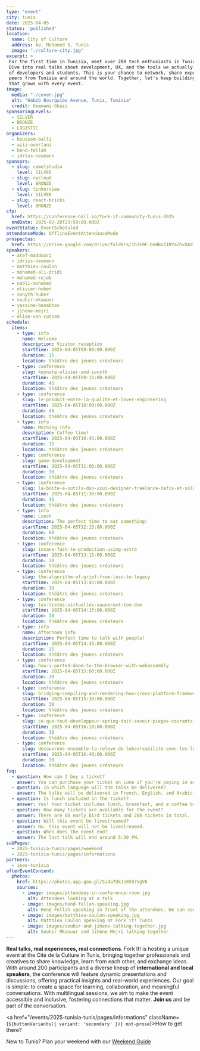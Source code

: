 ```yaml
---
type: "event"
city: tunis
date: 2025-04-05
status: 'published'
location:
  name: City of Culture
  address: Av. Mohamed 5, Tunis
  image: "./culture-city.jpg"
excerpt: >
 For the first time in Tunisia, meet over 200 tech enthusiasts in Tunis for a Fork it! full-day event in Tunis.
 Dive into real talks about development, UX, and the tools we actually use while connecting with a vibrant community
 of developers and students. This is your chance to network, share experiences, and learn from inspiring experts and
 peers from Tunisia and around the world. Together, let's keep building a supportive, collaborative tech community.
 that grows with every event.
image:
  media: "./cover.jpg"
  alt: "Habib Bourguiba Avenue, Tunis, Tunisia"
  credit: Hammami Ghazi
sponsoringLevels:
  - SILVER
  - BRONZE
  - LOGISTIC
organizers:
  - houssem-balti
  - aziz-ouertani
  - hend-fellah
  - idriss-neumann
sponsors:
  - slug: camelstudio
    level: SILVER
  - slug: cwcloud
    level: BRONZE
  - slug: tinkerview
    level: SILVER
  - slug: react-bricks
    level: BRONZE
cfp:
  href: https://conference-hall.io/fork-it-community-tunis-2025
  endDate: 2025-02-20T23:59:00.000Z
eventStatus: EventScheduled
attendanceMode: OfflineEventAttendanceMode
prospectus:
  href: https://drive.google.com/drive/folders/1h7E9F-be0Bx11RYaZhvXAd73aKo26_47
speakers:
  - atef-maddouri
  - idriss-neumann
  - matthieu-coulon
  - mohamed-ali-dridi
  - mohamed-rejeb
  - nabli-mohamed
  - olivier-huber
  - sonyth-huber
  - souhir-mkaouar
  - yassine-benabbas
  - jihene-mejri
  - elian-van-cutsem
schedule:
  items:
    - type: info
      name: Welcome
      description: Visitor reception
      startTime: 2025-04-05T09:00:00.000Z
      duration: 15
      location: théâtre des jeunes créateurs
    - type: conference
      slug: keynote-olivier-and-sonyth
      startTime: 2025-04-05T09:15:00.000Z
      duration: 45
      location: théâtre des jeunes créateurs
    - type: conference
      slug: le-produit-entre-la-qualite-et-lover-engineering
      startTime: 2025-04-05T10:00:00.000Z
      duration: 45
      location: théâtre des jeunes créateurs
    - type: info
      name: Morning info
      description: Coffee time!
      startTime: 2025-04-05T10:45:00.000Z
      duration: 15
      location: théâtre des jeunes créateurs
    - type: conference
      slug: game-development
      startTime: 2025-04-05T11:00:00.000Z
      duration: 30
      location: théâtre des jeunes créateurs
    - type: conference
      slug: la-boite-a-outils-dun-uxui-designer-freelance-defis-et-solutions
      startTime: 2025-04-05T11:30:00.000Z
      duration: 45
      location: théâtre des jeunes créateurs
    - type: info
      name: Lunch
      description: The perfect time to eat something!
      startTime: 2025-04-05T12:15:00.000Z
      duration: 60
      location: théâtre des jeunes créateurs
    - type: conference
      slug: insane-fast-to-production-using-astro
      startTime: 2025-04-05T13:15:00.000Z
      duration: 30
      location: théâtre des jeunes créateurs
    - type: conference
      slug: the-algorithm-of-grief-from-loss-to-legacy
      startTime: 2025-04-05T13:45:00.000Z
      duration: 30
      location: théâtre des jeunes créateurs
    - type: conference
      slug: les-listes-virtuelles-sauveront-ton-dom
      startTime: 2025-04-05T14:15:00.000Z
      duration: 30
      location: théâtre des jeunes créateurs
    - type: info
      name: Afternoon info
      description: Perfect time to talk with people!
      startTime: 2025-04-05T14:45:00.000Z
      duration: 15
      location: théâtre des jeunes créateurs
    - type: conference
      slug: how-i-ported-doom-to-the-browser-with-webassembly
      startTime: 2025-04-05T15:00:00.000Z
      duration: 30
      location: théâtre des jeunes créateurs
    - type: conference
      slug: bridging-compiling-and-rendering-how-cross-platform-frameworks-work
      startTime: 2025-04-05T15:30:00.000Z
      duration: 30
      location: théâtre des jeunes créateurs
    - type: conference
      slug: ce-que-tout-developpeur-spring-doit-savoir-pieges-courants-et-techniques-defficacite
      startTime: 2025-04-05T16:10:00.000Z
      duration: 30
      location: théâtre des jeunes créateurs
    - type: conference
      slug: decouvrons-ensemble-la-releve-de-lobservabilite-avec-les-logs-et-traces-quickwit
      startTime: 2025-04-05T16:40:00.000Z
      duration: 30
      location: théâtre des jeunes créateurs
faq:
  - question: How can I buy a ticket?
    answer: You can purchase your ticket on Luma if you're paying in euros, or on Tunis Events if you prefer to pay in Tunisian dinars. If you don't have a credit card, you can call +216 26 659 662 or +216 26 609 008, and they will assist you in purchasing a physical ticket.
  - question: In which language will the talks be delivered?
    answer: The talks will be delivered in French, English, and Arabic.
  - question: Is lunch included in the ticket?
    answer: Yes! Your ticket includes lunch, breakfast, and a coffee break at the end of the day.
  - question: How many tickets are available for the event?
    answer: There are 60 early bird tickets and 200 tickets in total.
  - question: Will this event be livestreamed?
    answer: No, this event will not be livestreamed.
  - question: When does the event end?
    answer: The last talk will end around 5:30 PM.
subPages:
  - 2025-tunisia-tunis/pages/weekend
  - 2025-tunisia-tunis/pages/informations
partners:
  - ieee-tunisia
afterEventContent:
  photos:
    href: https://photos.app.goo.gl/Si4a7UkJn8587VgV6
    sources:
      - image: images/attendees-in-conference-room.jpg
        alt: Attendees looking at a talk
      - image: images/hend-fellah-speaking.jpg
        alt: Hend Fellah speaking in front of the attendees. We can see Yoann Fleury, and Aziz Ouertani behind her
      - image: images/matthieu-coulon-speaking.jpg
        alt: Matthieu Coulon speaking at Fork it! Tunis
      - image: images/souhir-and-jihene-talking-together.jpg
        alt: Souhir Mkaouar and Jihène Mejri talking together
---
```



**Real talks, real experiences, real connections**. Fork It! is hosting a unique event at the Cité de la Culture in Tunis, bringing together professionals and creatives to share knowledge, learn from each other, and exchange ideas.
With around 200 participants and a diverse lineup of **international and local speakers**, the conference will feature dynamic presentations and discussions, offering practical insights and real-world experiences.
Our goal is simple: to create a space for learning, collaboration, and meaningful conversations. With multilingual sessions, we aim to make the event accessible and inclusive, fostering connections that matter.
**Join us** and be part of the conversation.

<a href="/events/2025-tunisia-tunis/pages/informations" className={`${buttonVariants({ variant: 'secondary' })} not-prose`}>How to get there?</a>

New to Tunis? Plan your weekend with our [Weekend Guide](/events/2025-tunisia-tunis/pages/weekend)
